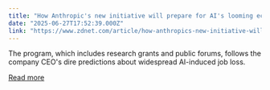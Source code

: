 ```yaml
---
title: "How Anthropic's new initiative will prepare for AI's looming economic impact"
date: "2025-06-27T17:52:39.000Z"
link: "https://www.zdnet.com/article/how-anthropics-new-initiative-will-prepare-for-ais-looming-economic-impact/"
---
```


The program, which includes research grants and public forums, follows the company CEO's dire predictions about widespread AI-induced job loss.

[Read more](https://www.zdnet.com/article/how-anthropics-new-initiative-will-prepare-for-ais-looming-economic-impact/)
